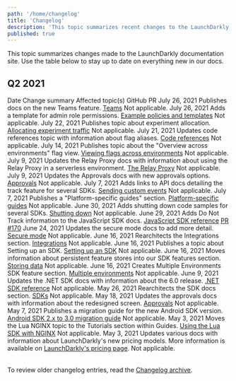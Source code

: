 ```yaml
---
path: '/home/changelog'
title: 'Changelog'
description: 'This topic summarizes recent changes to the LaunchDarkly documentation.'
published: true
---
```


This topic summarizes changes made to the LaunchDarkly documentation site. Use the table below to stay up to date on everything new in our docs.

## Q2 2021

<Table>
  <TableHeader>
    <TableHeadCell>Date</TableHeadCell>
    <TableHeadCell>Change summary</TableHeadCell>
    <TableHeadCell>Affected topic(s)</TableHeadCell>
    <TableHeadCell>GitHub PR</TableHeadCell>
  </TableHeader>
  <TableBody>
  <TableRow>
    <TableCell>July 26, 2021</TableCell>
    <TableCell>Publishes docs on the new Teams feature.</TableCell>
    <TableCell><a href="/home/teams">Teams</a></TableCell>
    <TableCell>Not applicable.</TableCell>
  </TableRow>
  <TableRow>
      <TableCell>July 26, 2021</TableCell>
      <TableCell>Adds a template for admin role permissions.</TableCell>
      <TableCell>
        <a href="/home/team/example-policies">Example policies and templates</a>
      </TableCell>
      <TableCell>Not applicable.</TableCell>
    </TableRow>
    <TableRow>
      <TableCell>July 22, 2021</TableCell>
      <TableCell>Publishes topic about experiment allocation.</TableCell>
      <TableCell>
        <a href="/home/experimentation/allocation">Allocating experiment traffic</a>
      </TableCell>
      <TableCell>Not applicable.</TableCell>
    </TableRow>
    <TableRow>
      <TableCell>July 21, 2021</TableCell>
      <TableCell>Updates code references topic with information about flag aliases.</TableCell>
      <TableCell>
        <a href="/home/code/code-references">Code references</a>
      </TableCell>
      <TableCell>Not applicable.</TableCell>
    </TableRow>
    <TableRow>
      <TableCell>July 14, 2021</TableCell>
      <TableCell>Publishes topic about the "Overview across environments" flag view.</TableCell>
      <TableCell>
        <a href="/home/code/flag-overview">Viewing flags across environments</a>
      </TableCell>
      <TableCell>Not applicable.</TableCell>
    </TableRow>
    <TableRow>
      <TableCell>July 9, 2021</TableCell>
      <TableCell>
        Updates the Relay Proxy docs with information about using the Relay Proxy in a serverless environment.
      </TableCell>
      <TableCell>
        <a href="/home/relay-proxy">The Relay Proxy</a>
      </TableCell>
      <TableCell>Not applicable.</TableCell>
    </TableRow>
    <TableRow>
      <TableCell>July 9, 2021</TableCell>
      <TableCell>Updates the Approvals docs with new approvals options.</TableCell>
      <TableCell>
        <a href="/home/feature-workflows/approvals">Approvals</a>
      </TableCell>
      <TableCell>Not applicable.</TableCell>
    </TableRow>
    <TableRow>
      <TableCell>July 7, 2021</TableCell>
      <TableCell>Adds links to API docs detailing the track feature for several SDKs.</TableCell>
      <TableCell>
        <a href="/sdk/features/events">Sending custom events</a>
      </TableCell>
      <TableCell>Not applicable.</TableCell>
    </TableRow>
    <TableRow>
      <TableCell>July 7, 2021</TableCell>
      <TableCell>Publishes a "Platform-specific guides" section.</TableCell>
      <TableCell>
        <a href="/guides/platform-specific">Platform-specific guides</a>
      </TableCell>
      <TableCell>Not applicable.</TableCell>
    </TableRow>
    <TableRow>
      <TableCell>June 30, 2021</TableCell>
      <TableCell>Adds shutting down code samples for several SDKs.</TableCell>
      <TableCell>
        <a href="/sdk/features/shutdown">Shutting down</a>
      </TableCell>
      <TableCell>Not applicable.</TableCell>
    </TableRow>
    <TableRow>
      <TableCell>June 29, 2021</TableCell>
      <TableCell>Adds Do Not Track information to the JavaScript SDK docs.</TableCell>
      <TableCell>
        <a href="/sdk/client-side/javascript">JavaScript SDK reference</a>
      </TableCell>
      <TableCell>
        <a href="https://github.com/launchdarkly/LaunchDarkly-Docs/pull/170">PR #170</a>
      </TableCell>
    </TableRow>
    <TableRow>
      <TableCell>June 24, 2021</TableCell>
      <TableCell>Updates the secure mode docs to add more detail.</TableCell>
      <TableCell>
        <a href="/sdk/features/secure-mode">Secure mode</a>
      </TableCell>
      <TableCell>Not applicable.</TableCell>
    </TableRow>
    <TableRow>
      <TableCell>June 16, 2021</TableCell>
      <TableCell>Rearchitects the Integrations section.</TableCell>
      <TableCell>
        <a href="/integrations">Integrations</a>
      </TableCell>
      <TableCell>Not applicable.</TableCell>
    </TableRow>
    <TableRow>
      <TableCell>June 16, 2021</TableCell>
      <TableCell>Publishes a topic about Setting up an SDK.</TableCell>
      <TableCell>
        <a href="/home/getting-started/setting-up">Setting up an SDK</a>
      </TableCell>
      <TableCell>Not applicable.</TableCell>
    </TableRow>
    <TableRow>
      <TableCell>June 16, 2021</TableCell>
      <TableCell>Moves information about persistent feature stores into our SDK features section.</TableCell>
      <TableCell>
        <a href="/sdk/features/storing-data">Storing data</a>
      </TableCell>
      <TableCell>Not applicable.</TableCell>
    </TableRow>
    <TableRow>
      <TableCell>June 16, 2021</TableCell>
      <TableCell>Creates Multiple Environments SDK feature section.</TableCell>
      <TableCell>
        <a href="/sdk/features/multiple-environments">Multiple environments</a>
      </TableCell>
      <TableCell>Not applicable.</TableCell>
    </TableRow>
    <TableRow>
      <TableCell>June 9, 2021</TableCell>
      <TableCell>Updates the .NET SDK docs with information about the 6.0 release.</TableCell>
      <TableCell>
        <a href="/sdk/server-side/dotnet">.NET SDK reference</a>
      </TableCell>
      <TableCell>Not applicable.</TableCell>
    </TableRow>
    <TableRow>
      <TableCell>May 26, 2021</TableCell>
      <TableCell>Rearchitects the SDK docs section.</TableCell>
      <TableCell>
        <a href="/sdk">SDKs</a>
      </TableCell>
      <TableCell>Not applicable.</TableCell>
    </TableRow>
    <TableRow>
      <TableCell>May 18, 2021</TableCell>
      <TableCell>Updates the approvals docs with information about the redesigned screen.</TableCell>
      <TableCell>
        <a href="/home/feature-workflows/approvals">Approvals</a>
      </TableCell>
      <TableCell>Not applicable.</TableCell>
    </TableRow>
    <TableRow>
      <TableCell>May 7, 2021</TableCell>
      <TableCell>Publishes a migration guide for the new Android SDK version.</TableCell>
      <TableCell>
        <a href="/sdk/client-side/android/migration-2-to-3">Android SDK 2.x to 3.0 migration guide</a>
      </TableCell>
      <TableCell>Not applicable.</TableCell>
    </TableRow>
    <TableRow>
      <TableCell>May 3, 2021</TableCell>
      <TableCell>Moves the Lua NGINX topic to the Tutorials section within Guides.</TableCell>
      <TableCell>
        <a href="/guides/tutorials/nginx">Using the Lua SDK with NGINX</a>
      </TableCell>
      <TableCell>Not applicable.</TableCell>
    </TableRow>
    <TableRow>
      <TableCell>May 3, 2021</TableCell>
      <TableCell>Updates various docs with information about LaunchDarkly's new pricing models.</TableCell>
      <TableCell>
        More information is available on <a href="https://launchdarkly.com/pricing/">LaunchDarkly's pricing page</a>.
      </TableCell>
      <TableCell>Not applicable.</TableCell>
    </TableRow>
  </TableBody>
</Table>

To review older changelog entries, read the [Changelog archive](/home/changelog/archive).
